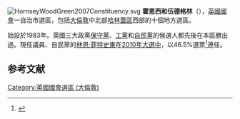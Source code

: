 [[File:HornseyWoodGreen2007Constituency.svg|right]]
'''霍恩西和伍德格林'''（{{lang-en|Hornsey and Wood Green}}），[[英國|英國]][[英國國會|國會]]一自治市選區，包括[[大倫敦|大倫敦]]中北部[[哈林蓋區|哈林蓋區]]西部的十個地方選區。

始設於1983年。英國三大政黨[[保守黨_(英國)|保守黨]]、[[工黨_(英國)|工黨]]和[[自由民主黨_(英國)|自民黨]]的候選人都先後在本區勝出過。現任議員、自民黨的[[林恩·菲特史東|林恩·菲特史東]]在[[2010年英國大選|2010年大選中]]，以46.5%選票<ref name="">{{cite news|publisher=[[英國廣播公司|英國廣播公司]]
|date=2010年5月7日
|title=Election 2010/Constituency/Hornsey & Wood Green
|url=http://news.bbc.co.uk/1/shared/election2010/results/constituency/c25.stm
}}</ref>連任。
==参考文献==
<div class="references-small">
<references><references/>
</div>

{{DEFAULTSORT:Hornsey and Wood Green (UK Parliament constituency)}}
{{英國國會選區 (倫敦)}}
[[Category:英國國會選區_(大倫敦)|Category:英國國會選區 (大倫敦)]]